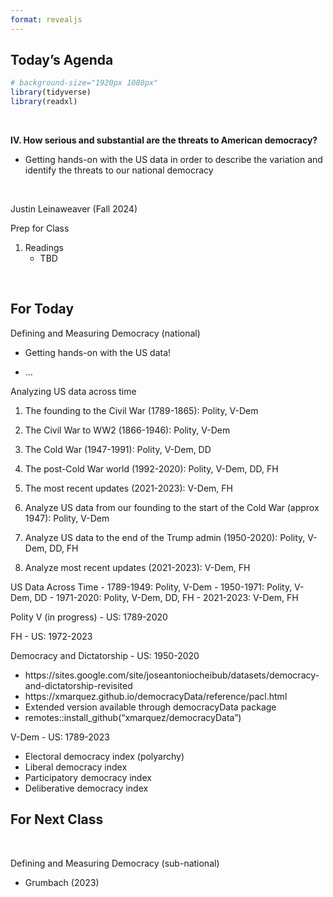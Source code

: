 ```yaml
---
format: revealjs
---
```


## Today's Agenda {background-image="Images/background-white_house_graphic_v4_muted_text2.png" .center}

```r
# background-size="1920px 1080px"
library(tidyverse)
library(readxl)
```

<br>

::: {.r-fit-text}

**IV. How serious and substantial are the threats to American democracy?**

- Getting hands-on with the US data in order to describe the variation and identify the threats to our national democracy

:::

<br>

::: r-stack
Justin Leinaweaver (Fall 2024)
:::

::: notes
Prep for Class

1. Readings
    - TBD

<br>

:::



## For Today {background-image="Images/background-blue_triangles_flipped.png" .center}

Defining and Measuring Democracy (national)

- Getting hands-on with the US data!

- ...

::: notes

Analyzing US data across time

1. The founding to the Civil War (1789-1865): Polity, V-Dem

2. The Civil War to WW2 (1866-1946): Polity, V-Dem

3. The Cold War (1947-1991): Polity, V-Dem, DD

4. The post-Cold War world (1992-2020): Polity, V-Dem, DD, FH

5. The most recent updates (2021-2023): V-Dem, FH



1. Analyze US data from our founding to the start of the Cold War (approx 1947): Polity, V-Dem

2. Analyze US data to the end of the Trump admin (1950-2020): Polity, V-Dem, DD, FH

3. Analyze most recent updates (2021-2023): V-Dem, FH



US Data Across Time
- 1789-1949: Polity, V-Dem
- 1950-1971: Polity, V-Dem, DD
- 1971-2020: Polity, V-Dem, DD, FH
- 2021-2023: V-Dem, FH

Polity V (in progress)
- US: 1789-2020

FH
- US: 1972-2023

Democracy and Dictatorship
- US: 1950-2020

- https://sites.google.com/site/joseantoniocheibub/datasets/democracy-and-dictatorship-revisited
- https://xmarquez.github.io/democracyData/reference/pacl.html
- Extended version available through democracyData package
- remotes::install_github("xmarquez/democracyData")

V-Dem
- US: 1789-2023

- Electoral democracy index (polyarchy)
- Liberal democracy index
- Participatory democracy index
- Deliberative democracy index


:::












## For Next Class {background-image="Images/background-blue_triangles_flipped.png" .center}

<br>

Defining and Measuring Democracy (sub-national)

- Grumbach (2023)


::: notes

:::